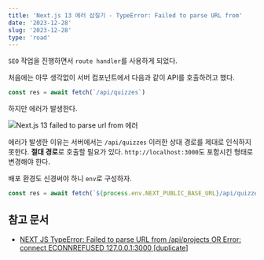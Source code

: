 ```yaml
---
title: 'Next.js 13 에러 삽질기 - TypeError: Failed to parse URL from'
date: '2023-12-28'
slug: '2023-12-28'
type: 'road'
---
```


`SEO` 작업을 진행하면서 `route handler`를 사용하게 되었다.

처음에는 아무 생각없이 서버 컴포넌트에서 다음과 같이 API를 호출하려고 했다.

```ts
const res = await fetch(`/api/quizzes`)
```

하지만 에러가 발생한다.

<Image
  src="https://raw.githubusercontent.com/jgjgill/blog/main/roads/images/next-js-13-failed-to-parse-url-from-error.png"
  alt="Next.js 13 failed to parse url from 에러"
/>

에러가 발생한 이유는 서버에서는 `/api/quizzes` 이러한 상대 경로를 제대로 인식하지 못한다.
**절대 경로**로 호출할 필요가 있다.
`http://localhost:3000`도 포함시킨 형태로 변경해야 한다.

배포 환경도 신경써야 하니 `env`로 구성하자.

```ts
const res = await fetch(`${process.env.NEXT_PUBLIC_BASE_URL}/api/quizzes`)
```

## 참고 문서

- [NEXT JS TypeError: Failed to parse URL from /api/projects OR Error: connect ECONNREFUSED 127.0.0.1:3000 [duplicate]](https://stackoverflow.com/questions/74966208/next-js-typeerror-failed-to-parse-url-from-api-projects-or-error-connect-econ)
